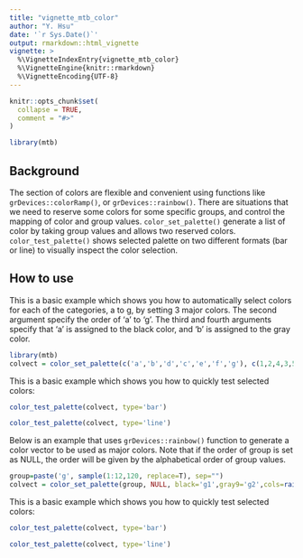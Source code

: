 ---
title: "vignette_mtb_color"
author: "Y. Hsu"
date: '`r Sys.Date()`'
output: rmarkdown::html_vignette
vignette: >
  %\VignetteIndexEntry{vignette_mtb_color}
  %\VignetteEngine{knitr::rmarkdown}
  %\VignetteEncoding{UTF-8}
---

```{r, include = FALSE}
knitr::opts_chunk$set(
  collapse = TRUE,
  comment = "#>"
)
```

```{r setup}
library(mtb)
```

## Background

The section of colors are flexible and convenient using functions like `grDevices::colorRamp()`, or `grDevices::rainbow()`. 
There are situations that we need to reserve some colors for some specific groups, and control the mapping of color and group values. `color_set_palette()` generate a list of color by taking group values and allows two reserved colors.
`color_test_palette()` shows selected palette on two different formats (bar or line) to visually inspect the color selection.

## How to use

This is a basic example which shows you how to automatically select colors for each of the categories, a to g, by setting 3 major colors. The second argument specify the order of 'a' to 'g'. The third and fourth arguments specify that 'a' is assigned to the black color, and 'b' is assigned to the gray color. 

```{r example_color_1}
library(mtb)
colvect = color_set_palette(c('a','b','d','c','e','f','g'), c(1,2,4,3,5,6,7),black='a',gray9='b',cols=c('blue', 'cyan','orange'))
```

This is a basic example which shows you how to quickly test selected colors: 
```{r example_color_2, fig.height=3, fig.width=7}
color_test_palette(colvect, type='bar')
```

```{r example_color_6, fig.width=7, fig.height=5}
color_test_palette(colvect, type='line')
```

Below is an example that uses `grDevices::rainbow()` function to generate a color vector to be used as major colors. Note that if the order of group is set as NULL, the order will be given by the alphabetical order of group values.

```{r example_color_3}
group=paste('g', sample(1:12,120, replace=T), sep="")
colvect = color_set_palette(group, NULL, black='g1',gray9='g2',cols=rainbow(5))
```

This is a basic example which shows you how to quickly test selected colors: 
```{r example_color_4, fig.height=3, fig.width=7}
color_test_palette(colvect, type='bar')
```

```{r example_color_5, fig.width=7, fig.height=5}
color_test_palette(colvect, type='line')
```
